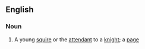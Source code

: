 ==English==

===Noun===
{{en-noun}}

# {{lb|en|obsolete}} A young [[squire]] or the [[attendant]] to a [[knight]]; a [[page]]